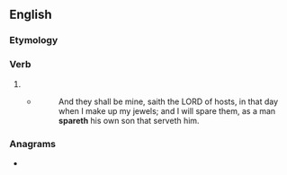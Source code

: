 ==English==

===Etymology===
{{suffix|en|spare|eth}}

===Verb===
{{head|en|verb form}}

# {{en-archaic third-person singular of|spare}}
#* {{RQ:Authorized Version|Malachi|3|17}}
#*: And they shall be mine, saith the LORD of hosts, in that day when I make up my jewels; and I will spare them, as a man '''spareth''' his own son that serveth him.

===Anagrams===
* {{anagrams|en|a=aehprst|Tharpes|pathers|sparthe|tephras|teraphs|threaps}}